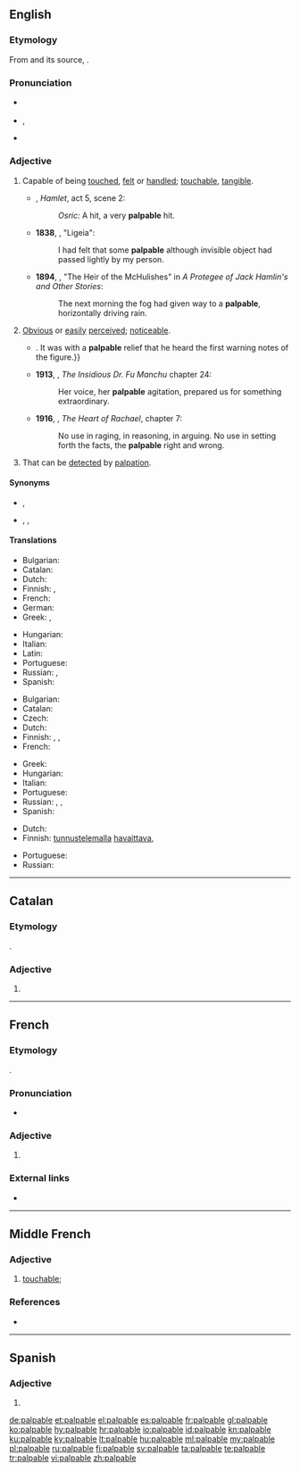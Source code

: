 ==English==
{{was wotd|2008|May|4}}

===Etymology===
From {{etyl|frm|en}} {{m|frm|palpable}} and its source, {{etyl|la|en}} {{m|la|palpābilis}}.

===Pronunciation===
* {{a|UK}} {{IPA|/ˈpalpəbəl/|lang=en}}
* {{a|US}} {{enPR|păl'pə-bəl}}, {{IPA|/ˈpælpəbəl/|lang=en}}
* {{audio|en-us-palpable.ogg|Audio (US)|lang=en}}

===Adjective===
{{en-adj}}

# Capable of being [[touch]]ed, [[felt]] or [[handle]]d; [[touchable]], [[tangible]].
#* {{circa|1600}} {{w|William Shakespeare}}, ''Hamlet'', act 5, scene 2:
#*: ''Osric:'' A hit, a very '''palpable''' hit.
#* '''1838''', {{w|Edgar Allan Poe}}, "Ligeia":
#*: I had felt that some '''palpable''' although invisible object had passed lightly by my person.
#* '''1894''', {{w|Bret Harte}}, "The Heir of the McHulishes" in ''A Protegee of Jack Hamlin's and Other Stories'':
#*: The next morning the fog had given way to a '''palpable''', horizontally driving rain.
# [[obvious|Obvious]] or [[easily]] [[perceived]]; [[noticeable]].
#* {{quote-book|year=1898|author={{w|Winston Churchill (novelist)|Winston Churchill}}
|title={{w|The Celebrity}}|chapter=5
|passage=Although the Celebrity was almost impervious to sarcasm, he was now beginning to exhibit visible signs of uneasiness,{{...}}. It was with a '''palpable''' relief that he heard the first warning notes of the figure.}}
#* '''1913''', {{w|Sax Rohmer}}, ''The Insidious Dr. Fu Manchu'' chapter 24:
#*: Her voice, her '''palpable''' agitation, prepared us for something extraordinary.
#* '''1916''', {{w|Kathleen Norris}}, ''The Heart of Rachael'', chapter 7:
#*: No use in raging, in reasoning, in arguing. No use in setting forth the facts, the '''palpable''' right and wrong.
# {{lb|en|medicine}} That can be [[detect]]ed by [[palpation]].

====Synonyms====
* {{sense|capable of being touched}} {{l|en|tangible}}, {{l|en|touchable}}
* {{sense|obvious or easily perceived}} {{l|en|manifest}}, {{l|en|noticeable}}, {{l|en|patent}}

====Translations====
{{trans-top|capable of being touched}}
* Bulgarian: {{t+|bg|осезаем}}
* Catalan: {{t|ca|palpable}}
* Dutch: {{t+|nl|tastbaar}}
* Finnish: {{t|fi|käsinkosketeltava}}, {{t|fi|kouriintuntuva}}
* French: {{t+|fr|palpable}}
* German: {{t+|de|greifbar}}
* Greek: {{t+|el|απτός|m|sc=Grek}}, {{t+|el|αισθητός|m|sc=Grek}}
{{trans-mid}}
* Hungarian: {{t+|hu|tapintható}}
* Italian: {{t|it|palpabile}}
* Latin: {{t|la|palpābilis}}
* Portuguese: {{t+|pt|palpável}}
* Russian: {{t+|ru|осяза́емый}}, {{t+|ru|ощути́мый}}
* Spanish: {{t+|es|palpable}}
{{trans-bottom}}

{{trans-top|obvious}}
* Bulgarian: {{t+|bg|очевиден|m|sc=Cyrl}}
* Catalan: {{t|ca|palpable}}
* Czech: {{t+|cs|zřejmý}}
* Dutch: {{t|nl|te snijden}}
* Finnish: {{t+|fi|selvä}}, {{t|fi|kouriintuntuva}}, {{t|fi|käsinkosketeltava}}
* French: {{t+|fr|palpable}}
{{trans-mid}}
* Greek: {{t+|el|προφανής|m|sc=Grek}}
* Hungarian: {{t+|hu|érzékelhető}}
* Italian: {{t+|it|evidente}}
* Portuguese: {{t+|pt|palpável}}
* Russian: {{t+|ru|очеви́дный}}, {{t+|ru|я́вный}}, {{t+|ru|я́сный}}
* Spanish: {{t+|es|palpable}}
{{trans-bottom}}

{{trans-top|that can be detected by palpation}}
* Dutch: {{t|nl|palpeerbaar}}
* Finnish: [[tunnustelu|tunnustelemalla]] [[havaittava]], {{t|fi|tunnusteltava}}
{{trans-mid}}
* Portuguese: {{t+|pt|palpável}}
* Russian: {{t+|ru|прощу́пываемый}}
{{trans-bottom}}

----

==Catalan==

===Etymology===
{{etyl|la|ca}} {{m|la|palpābilis}}.

===Adjective===
{{ca-adj|mf}}

# {{l|en|palpable}}

----

==French==

===Etymology===
{{etyl|la|fr}} {{m|la|palpābilis}}.

===Pronunciation===
* {{IPA|/palpabl/|lang=fr}}

===Adjective===
{{fr-adj}}

# {{l|en|palpable}}

===External links===
* {{R:TLFi}}

----

==Middle French==

===Adjective===
{{frm-adj|mf}}

# [[touchable]]; {{l|en|palpable}}

===References===
* {{R:TLFi|etym=1}}

----

==Spanish==

===Adjective===
{{es-adj}}

# {{l|en|palpable}}

[[de:palpable]]
[[et:palpable]]
[[el:palpable]]
[[es:palpable]]
[[fr:palpable]]
[[gl:palpable]]
[[ko:palpable]]
[[hy:palpable]]
[[hr:palpable]]
[[io:palpable]]
[[id:palpable]]
[[kn:palpable]]
[[ku:palpable]]
[[ky:palpable]]
[[lt:palpable]]
[[hu:palpable]]
[[ml:palpable]]
[[my:palpable]]
[[pl:palpable]]
[[ru:palpable]]
[[fi:palpable]]
[[sv:palpable]]
[[ta:palpable]]
[[te:palpable]]
[[tr:palpable]]
[[vi:palpable]]
[[zh:palpable]]
